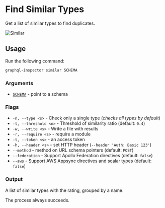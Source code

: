 # Find Similar Types

Get a list of similar types to find duplicates.

![Similar](/assets/img/cli/similar.jpg)

## Usage

Run the following command:

```sh
graphql-inspector similar SCHEMA
```

### Arguments

- [`SCHEMA`](../api/schema) - point to a schema

### Flags

- `-n, --type <s>` - Check only a single type (_checks all types by default_)
- `-t, --threshold <n>` - Threshold of similarity ratio (default: `0.4`)
- `-w, --write <s>` - Write a file with results
- `-r, --require <s>` - require a module
- `-t, --token <s>` - an access token
- `-h, --header <s>` - set HTTP header (`--header 'Auth: Basic 123'`)
- `--method` - method on URL schema pointers (default: `POST`)
- `--federation` - Support Apollo Federation directives (default: `false`)
- `--aws` - Support AWS Appsync directives and scalar types (default: `false`)

### Output

A list of similar types with the rating, grouped by a name.

The process always succeeds.
